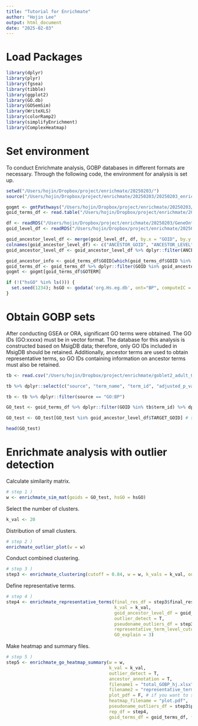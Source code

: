 ```yaml
---
title: "Tutorial for Enrichmate"
author: "Hojin Lee"
output: html_document
date: "2025-02-03"
---
```


# Load Packages

```r
library(dplyr)
library(plyr)
library(fgsea)
library(tibble)
library(ggplot2)
library(GO.db)
library(GOSemSim)
library(WriteXLS)
library(colorRamp2)
library(simplifyEnrichment)
library(ComplexHeatmap)
```

# Set environment

To conduct Enrichmate analysis, GOBP databases in different formats are necessary.
Through the following code, the environment for analysis is set up.

```r
setwd("/Users/hojin/Dropbox/project/enrichmate/20250203/")
source("/Users/hojin/Dropbox/project/enrichmate/20250203/20250203_enrichmate_function_hj.R")

gogmt <- gmtPathways("/Users/hojin/Dropbox/project/enrichmate/20250203/GeneOntology/v2024.1.Hs/GOBP/c5.go.bp.v2024.1.Hs.symbols.gmt")
goid_terms_df <- read.table("/Users/hojin/Dropbox/project/enrichmate/20250203/GeneOntology/v2024.1.Hs/GOBP/20250124_c5.go.bp.v2024.1.Hs.term.id_mapping_hj.txt",header = T, sep = "\t")

df <- readRDS("/Users/hojin/Dropbox/project/enrichmate/20250203/GeneOntology/v2024.1.Hs/GOBP/20250124_c5.go.bp.v2024.1.Hs_ANCESTOR_df_hj.rds")
goid_level_df <- readRDS("/Users/hojin/Dropbox/project/enrichmate/20250203/GeneOntology/v2024.1.Hs/GOBP/20250124_c5.go.bp.v2024.1.Hs_LEVEL_df_hj.rds")

goid_ancestor_level_df <- merge(goid_level_df, df, by.x = "GOID", by.y = "ANCESTOR_GOID", all.y = T)
colnames(goid_ancestor_level_df) <- c("ANCESTOR_GOID", "ANCESTOR_LEVEL", "TARGET_GOID", "ANCESTOR_GOTERM")
goid_ancestor_level_df <- goid_ancestor_level_df %>% dplyr::filter(ANCESTOR_LEVEL != "all")

goid_ancestor_info <- goid_terms_df$GOID[which(goid_terms_df$GOID %in% df$TARGET_GOID)]
goid_terms_df <- goid_terms_df %>% dplyr::filter(GOID %in% goid_ancestor_info)
gogmt <- gogmt[goid_terms_df$GOTERM]

if (!("hsGO" %in% ls())) {
  set.seed(1234); hsGO <- godata('org.Hs.eg.db', ont="BP", computeIC = T) # make IC score using GOsemsim package 
}

```

# Obtain GOBP sets

After conducting GSEA or ORA, significant GO terms were obtained.
The GO IDs (GO:xxxxx) must be in vector format.
The database for this analysis is constructed based on MsigDB data; therefore, only GO IDs included in MsigDB should be retained.
Additionally, ancestor terms are used to obtain representative terms, so GO IDs containing information on ancestor terms must also be retained.

```r

tb <- read.csv("/Users/hojin/Dropbox/project/enrichmate/goblet2_adult_0.5_gProfiler_hsapiens_1-23-2025_4-36-35 PM__intersections_final.csv", sep = ",", header = T)

tb %>% dplyr::select(c("source", "term_name", "term_id", "adjusted_p_value")) %>% head()

tb <- tb %>% dplyr::filter(source == "GO:BP")

GO_test <- goid_terms_df %>% dplyr::filter(GOID %in% tb$term_id) %>% dplyr::pull(GOID)

GO_test <- GO_test[GO_test %in% goid_ancestor_level_df$TARGET_GOID] # subset GO terms have ancestor terms

head(GO_test)
```

# Enrichmate analysis with outlier detection

Calculate similarity matrix.
```r
# step 1 )
w <- enrichmate_sim_mat(goids = GO_test, hsGO = hsGO)
```

Select the number of clusters.
```r
k_val <- 20
```

Distribution of small clusters.
```r
# step 2 )
enrichmate_outlier_plot(w = w)
```

Conduct combined clustering.
```r
# step 3 )
step3 <- enrichmate_clustering(cutoff = 0.84, w = w, k_vals = k_val, outlier_detect = T, goid_terms_df = goid_terms_df, goid_level_df = goid_level_df)
```

Define representative terms.
```r
# step 4 ) 
step4 <- enrichmate_representative_terms(final_res_df = step3$final_res_df,
                                         k_val = k_val,
                                         goid_ancestor_level_df = goid_ancestor_level_df,
                                         outlier_detect = T,
                                         pseudoname_outliers_df = step3$pseudoname_outliers_df,
                                         representative_term_level_cutoff = 2,
                                         GO_explain = 3)
```

Make heatmap and summary files.
```r
# step 5 ) 
step5 <- enrichmate_go_heatmap_summary(w = w,
                                       k_val = k_val,
                                       outlier_detect = T,
                                       ancestor_annotation = T,
                                       filename1 = "total_GOBP_hj.xlsx",
                                       filename2 = "representative_term_hj.xlsx",
                                       plot_pdf = F, # if you want to save plot to pdf, assign T
                                       heatmap_filename = "plot.pdf",
                                       pseudoname_outliers_df = step3$pseudoname_outliers_df,
                                       rep_df = step4,
                                       goid_terms_df = goid_terms_df, font_size = 4)

```


